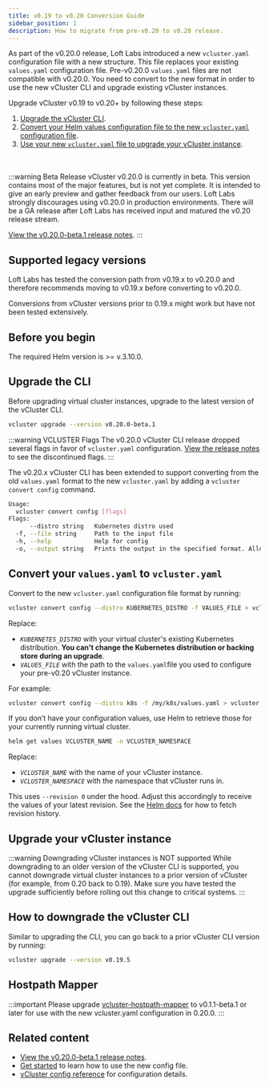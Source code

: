 ```yaml
---
title: v0.19 to v0.20 Conversion Guide
sidebar_position: 1
description: How to migrate from pre-v0.20 to v0.20 release.
---
```


As part of the v0.20.0 release, Loft Labs introduced a new `vcluster.yaml` configuration file with a new structure. This file replaces your existing `values.yaml` configuration file. Pre-v0.20.0 `values.yaml` files are not compatible with v0.20.0. You need to convert to the new format in order to use the new vCluster CLI and upgrade existing vCluster instances.

Upgrade vCluster v0.19 to v0.20+ by following these steps: 

1. [Upgrade the vCluster CLI](#upgrade-the-cli).
1. [Convert your Helm values configuration file to the new `vcluster.yaml` configuration file](#convert-your-valuesyaml-to-vclusteryaml). 
1. [Use your new `vcluster.yaml` file to upgrade your vCluster instance](#upgrade-your-vcluster-instance).

<br></br>
:::warning Beta Release
vCluster v0.20.0 is currently in beta. This version contains most of the major features, but is not yet complete. It is intended to give an early preview and gather feedback from our users. Loft Labs strongly discourages using v0.20.0 in production environments. There will be a GA release after Loft Labs has received input and matured the v0.20 release stream.


[View the v0.20.0-beta.1 release notes](https://github.com/loft-sh/vcluster/releases/tag/v0.20.0-beta.1).
:::

## Supported legacy versions

Loft Labs has tested the conversion path from v0.19.x to v0.20.0 and therefore recommends moving to v0.19.x before converting to v0.20.0.

Conversions from vCluster versions prior to 0.19.x might work but have not been tested extensively. 

## Before you begin

The required Helm version is >= v.3.10.0.

## Upgrade the CLI

Before upgrading virtual cluster instances, upgrade to the latest version of the vCluster CLI.

```BASH
vcluster upgrade --version v0.20.0-beta.1
```
:::warning VCLUSTER Flags
The v0.20.0 vCluster CLI release dropped several flags in favor of `vcluster.yaml` configuration. [View the release notes](https://github.com/loft-sh/vcluster/releases/tag/v0.20.0-beta.1) to see the discontinued flags.
:::


The v0.20.x vCluster CLI has been extended to support converting from the old `values.yaml` format to the new `vcluster.yaml` by adding a `vcluster convert config` command. 

```BASH
Usage:
  vcluster convert config [flags]
Flags:
      --distro string   Kubernetes distro used 
  -f, --file string     Path to the input file
  -h, --help            Help for config
  -o, --output string   Prints the output in the specified format. Allowed values: yaml, json (default "yaml")
```

## Convert your `values.yaml` to `vcluster.yaml`

Convert to the new `vcluster.yaml` configuration file format by running:

```BASH
vcluster convert config --distro KUBERNETES_DISTRO -f VALUES_FILE > vcluster.yaml
```

Replace:

- _`KUBERNETES_DISTRO`_ with your virtual cluster's existing Kubernetes distribution. **You can't change the Kubernetes distribution or backing store during an upgrade**. 
- _`VALUES_FILE`_ with the path to the `values.yaml`file you used to configure your pre-v0.20 vCluster instance.

For example:

```BASH
vcluster convert config --distro k8s -f /my/k8s/values.yaml > vcluster.yaml
```

If you don’t have your configuration values, use Helm to retrieve those for your currently running virtual cluster.

```bash
helm get values VCLUSTER_NAME -n VCLUSTER_NAMESPACE
```

Replace:

- _`VCLUSTER_NAME`_ with the name of your vCluster instance.
- _`VCLUSTER_NAMESPACE`_ with the namespace that vCluster runs in.

This uses `--revision 0` under the hood. Adjust this accordingly to receive the values of your latest revision. See the [Helm docs](https://helm.sh/docs/helm/helm_history/) for how to fetch revision history.

## Upgrade your vCluster instance

:::warning Downgrading vCluster instances is NOT supported
While downgrading to an older version of the vCluster CLI is supported, you cannot downgrade virtual cluster instances to a prior version of vCluster (for example, from 0.20 back to 0.19). Make sure you have tested the upgrade sufficiently before rolling out this change to critical systems.
:::

<DeployChanges/>

## How to downgrade the vCluster CLI

Similar to upgrading the CLI, you can go back to a prior vCluster CLI version by running:

```bash
vcluster upgrade --version v0.19.5
```

## Hostpath Mapper
:::important
Please upgrade [vcluster-hostpath-mapper](https://github.com/loft-sh/vcluster-hostpath-mapper) to v0.1.1-beta.1 or later for use with the new vcluster.yaml configuration in 0.20.0.
:::

## Related content

- [View the v0.20.0-beta.1 release notes](https://github.com/loft-sh/vcluster/releases/tag/v0.20.0-beta.1).
- [Get started](/get-started.mdx) to learn how to use the new config file.
- [vCluster config reference](/vcluster/vcluster-yaml/README.mdx) for configuration details.